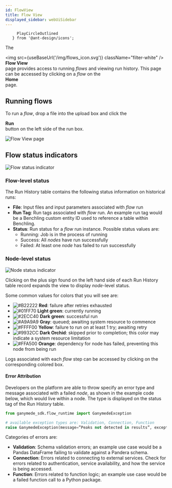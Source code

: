 ```yaml
---
id: FlowView
title: Flow View
displayed_sidebar: webUiSidebar
---
```


         PlayCircleOutlined
       } from '@ant-design/icons';

The <div className="button darkblue_button"><img src={useBaseUrl('/img/flows_icon.svg')} className="filter-white" /> **Flow View**</div> page provides access to running _flows_ and viewing run history.  This page can be accessed by clicking on a _flow_ on the <div className="button darkblue_button"><HomeOutlined /> **Home**</div> page.

## Running flows

To run a _flow_, drop a file into the upload box and click the <div className="button run_queue_button">**Run** <PlayCircleOutlined /></div> button on the left side of the run box.

<img alt="Flow View page" src="https://ganymede-bio.mo.cloudinary.net/apiServer/FlowView_20230531.png" />
 
## Flow status indicators

<img alt="Flow status indicator" src="https://ganymede-bio.mo.cloudinary.net/apiServer/FlowStatusIndicator_20230109.png" />

### Flow-level status

The Run History table contains the following status information on historical runs:

- **File**: Input files and input parameters associated with _flow_ run
- **Run Tag**: Run tags associated with _flow_ run. An example run tag would be a Benchling custom entity ID used to reference a table within Benchling.
- **Status**: Run status for a _flow_ run instance.  Possible status values are: 
  - Running: Job is in the process of running
  - Success: All _nodes_ have run successfully
  - Failed: At least one _node_ has failed to run successfully

### Node-level status

<img alt="Node status indicator" src="https://ganymede-bio.mo.cloudinary.net/apiServer/NodeStatusAndLog_20230831.png" />

Clicking on the plus sign found on the left hand side of each Run History table record expands the view to display _node_-level status.  

Some common values for colors that you will see are:
  - ![#B22222](https://placehold.co/2x2/B22222/B22222.png) **Red**: failure after retries exhausted
  - ![#01FF70](https://placehold.co/2x2/01FF70/01FF70.png) **Light green**: currently running
  - ![#2ECC40](https://placehold.co/2x2/2ECC40/2ECC40.png) **Dark green**: successful run
  - ![#A9A9A9](https://placehold.co/2x2/A9A9A9/A9A9A9.png) **Gray**: queued; awaiting system resource to commence
  - ![#FFFF00](https://placehold.co/2x2/FFFF00/FFFF00.png) **Yellow**: failure to run on at least 1 try; awaiting retry
  - ![#9932CC](https://placehold.co/2x2/9932CC/9932CC.png) **Dark Orchid**: skipped prior to completion; this color may indicate a system resource limitation
  - ![#FFA500](https://placehold.co/2x2/FFA500/FFA500.png) **Orange**: dependency for node has failed, preventing this node from being run

Logs associated with each _flow_ step can be accessed by clicking on the corresponding colored box.

#### Error Attribution

Developers on the platform are able to throw specify an error type and message associated with a failed _node_, as shown
in the example code below, which would live within a node.  The type is displayed on the status tag of the Run History table.

```python
from ganymede_sdk.flow_runtime import GanymedeException

# available exception types are: Validation, Connection, Function
raise GanymedeException(message=”Peaks not detected in results”, exception_type=”Function”)
```

Categories of errors are:

- **Validation**: Schema validation errors; an example use case would be a Pandas DataFrame failing to validate against a Pandera schema.
- **Connection**: Errors related to connecting to external services.  Check for errors related to authentication, service availability, and how the service is being accessed.
- **Function**: Errors related to function logic; an example use case would be a failed function call to a Python package.
